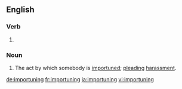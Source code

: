 ==English==

===Verb===
{{head|en}}

# {{present participle of|importune}}

===Noun===
{{en-noun}}

# The act by which somebody is [[importune]]d; [[plead]]ing [[harassment]].

[[de:importuning]]
[[fr:importuning]]
[[ja:importuning]]
[[vi:importuning]]